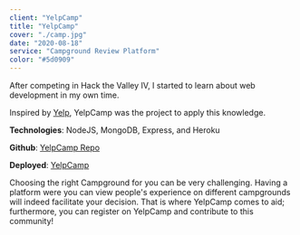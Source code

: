```yaml
---
client: "YelpCamp"
title: "YelpCamp"
cover: "./camp.jpg"
date: "2020-08-18"
service: "Campground Review Platform"
color: "#5d0909"
---
```


After competing in Hack the Valley IV, I started to learn about web development in my own time.

Inspired by [Yelp](https://www.yelp.ca/toronto), YelpCamp was the project to apply this knowledge.

**Technologies**: NodeJS, MongoDB, Express, and Heroku

**Github**: [YelpCamp Repo](https://github.com/MohamedMoussa1/YelpCamp)

**Deployed**: [YelpCamp](https://safe-castle-93464.herokuapp.com/)

Choosing the right Campground for you can be very challenging.
Having a platform were you can view people's experience on different campgrounds will indeed facilitate your decision.
That is where YelpCamp comes to aid; furthermore, you can register on YelpCamp and contribute to this community!
